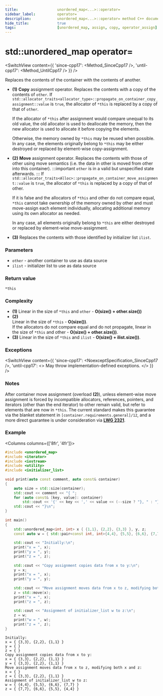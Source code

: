 ```yaml
---
title:					unordered_map<...>::operator=
sidebar_label:			operator=
description:			unordered_map<...>::operator= method C++ documentation
hide_title:				true
tags:					[unordered_map, assign, copy, operator_assign]
---
```



<!----------------- Codes ---------------------->

<!-- operator_assign() -->


# std::unordered_map operator=

<SwitchView content={{
    'since-cpp17': <Method_SinceCpp17 />,
    'until-cpp17': <Method_UntilCpp17 />
}} />

Replaces the contents of the container with the contents of another.

 - **(1)** **Copy** assignment operator. Replaces the contents with a copy of the contents of `other`.
    If `std::allocator_traits<allocator_type>::propagate_on_container_copy_assignment::value` is `true`, the allocator of `*this` is replaced by a copy of that of `other`.
    
    If the allocator of `*this` after assignment would compare unequal to its old value, the old allocator is used to deallocate the memory,
    then the new allocator is used to allocate it before copying the elements.

    Otherwise, the memory owned by `*this` may be reused when possible. In any case, the elements originally belong to `*this` may be either destroyed or replaced by element-wise copy-assignment.

 - **(2)** **Move** assignment operator. Replaces the contents with those of other using move semantics (i.e. the data in other is moved from other into this container).
:::important
`other` is in a valid but unspecified state afterwards.
:::
    If `std::allocator_traits<Alloc>::propagate_on_container_move_assignment::value` is `true`, the allocator of `*this` is replaced by a copy of that of other.

    If it is false and the allocators of `*this` and other do not compare equal, `*this` cannot take ownership of the memory owned by other and must move-assign each element individually,
    allocating additional memory using its own allocator as needed.
    
    In any case, all elements originally belong to `*this` are either destroyed or replaced by element-wise move-assignment.
            
 - **(3)** Replaces the contents with those identified by initializer list `ilist`.

### Parameters

 - `other` - another container to use as data source
 - `ilist` - initializer list to use as data source
 
### Return value

`*this`

### Complexity

 - **(1)** Linear in the size of `*this` and `other` - **O(size() + other.size())**
 - **(2)**  
	Linear in the size of `*this` - **O(size())**.  
	If the allocators do not compare equal and do not propagate, linear in the size of `*this` and other - **O(size() + other.size())**.
 - **(3)** Linear in the size of `*this` and `ilist` - **O(size() + ilist.size())**.

### Exceptions

<SwitchView content={{
        'since-cpp17': <NoexceptSpecification_SinceCpp17 />,
        'until-cpp17': <> 
			May throw implementation-defined exceptions.
        </>
    }} />

### Notes

After container move assignment (overload **(2)**), unless element-wise move assignment is forced by incompatible allocators, references, pointers,
and iterators (other than the end iterator) to other remain valid, but refer to elements that are now in `*this`.
The current standard makes this guarantee via the blanket statement in `[container.requirements.general]/12`, and a more direct guarantee is under consideration via [**LWG 2321**](https://cplusplus.github.io/LWG/issue2321).

### Example

<Columns columns={['8fr', '4fr']}>
<div>

```cpp title='Main.cpp' showLineNumbers
#include <unordered_map>
#include <iterator>
#include <iostream>
#include <utility>
#include <initializer_list>
 
void print(auto const comment, auto const& container)
{
    auto size = std::size(container);
    std::cout << comment << "{ ";
    for (auto const& [key, value]: container)
        std::cout << '{' << key << ',' << value << (--size ? "}, " : "} ");
    std::cout << "}\n";
}
 
int main()
{
    std::unordered_map<int, int> x { {1,1}, {2,2}, {3,3} }, y, z;
    const auto w = { std::pair<const int, int>{4,4}, {5,5}, {6,6}, {7,7} };
 
    std::cout << "Initially:\n";
    print("x = ", x);
    print("y = ", y);
    print("z = ", z);
 
    std::cout << "Copy assignment copies data from x to y:\n";
    y = x;
    print("x = ", x);
    print("y = ", y);
 
    std::cout << "Move assignment moves data from x to z, modifying both x and z:\n";
    z = std::move(x);
    print("x = ", x);
    print("z = ", z);
 
    std::cout << "Assignment of initializer_list w to z:\n";
    z = w;
    print("w = ", w);
    print("z = ", z);
}
```

</div>
<div>

```plaintext title="Possible output"
Initially:
x = { {3,3}, {2,2}, {1,1} }
y = { }
z = { }
Copy assignment copies data from x to y:
x = { {3,3}, {2,2}, {1,1} }
y = { {3,3}, {2,2}, {1,1} }
Move assignment moves data from x to z, modifying both x and z:
x = { }
z = { {3,3}, {2,2}, {1,1} }
Assignment of initializer_list w to z:
w = { {4,4}, {5,5}, {6,6}, {7,7} }
z = { {7,7}, {6,6}, {5,5}, {4,4} }
```

</div>
</Columns>
